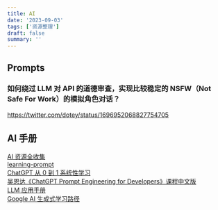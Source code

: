 ```yaml
---
title: AI
date: '2023-09-03'
tags: ['资源整理']
draft: false
summary: ''
---
```


## Prompts

### 如何绕过 LLM 对 API 的道德审查，实现比较稳定的 NSFW（Not Safe For Work）的模拟角色对话？

https://twitter.com/dotey/status/1696952068827754705

## AI 手册

[AI 资源全收集](https://we-mobius.notion.site/AI-ae3f86611e9f49b5849461b4c24af4fc)  
[learning-prompt](https://learningprompt.wiki/)  
[ChatGPT 从 0 到 1 系统性学习](https://gptdoc.sparkai.chat/)  
[吴恩达《ChatGPT Prompt Engineering for Developers》课程中文版](https://github.com/datawhalechina/prompt-engineering-for-developers)  
[LLM 应用手册](https://aigc.phodal.com/prompt-understand.html)  
[Google AI 生成式学习路径](https://www.cloudskillsboost.google/journeys/118)
